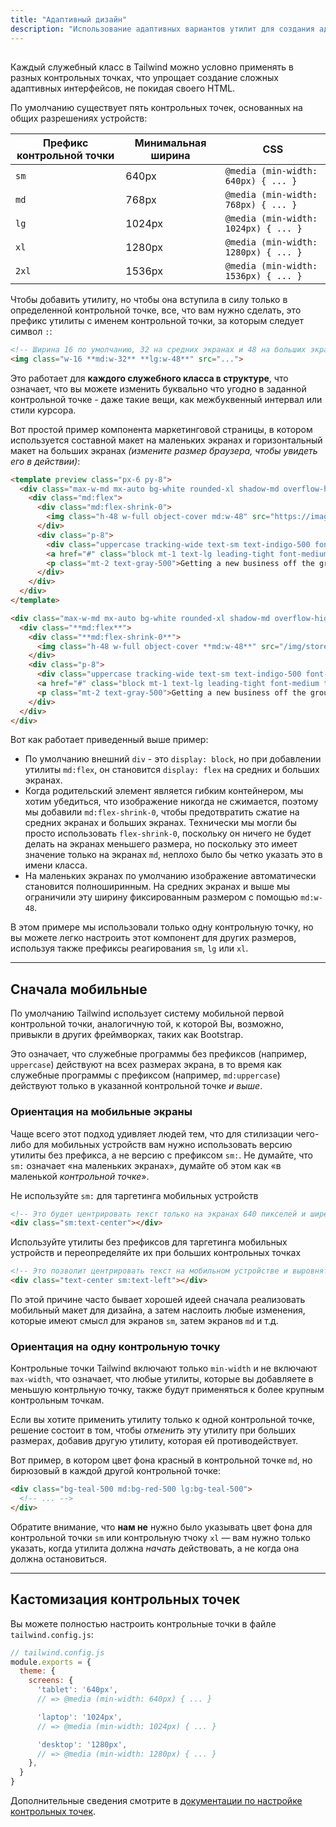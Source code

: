 ```yaml
---
title: "Адаптивный дизайн"
description: "Использование адаптивных вариантов утилит для создания адаптивных пользовательских интерфейсов."
---
```



## <Heading hidden>Обзор</Heading>

Каждый служебный класс в Tailwind можно условно применять в разных контрольных точках, что упрощает создание сложных адаптивных интерфейсов, не покидая своего HTML.

По умолчанию существует пять контрольных точек, основанных на общих разрешениях устройств:

| Префикс контрольной точки | Минимальная ширина | CSS |
| --- | --- | --- |
| `sm` | 640px | `@media (min-width: 640px) { ... }` |
| `md` | 768px | `@media (min-width: 768px) { ... }` |
| `lg` | 1024px | `@media (min-width: 1024px) { ... }` |
| `xl` | 1280px | `@media (min-width: 1280px) { ... }` |
| `2xl` | 1536px | `@media (min-width: 1536px) { ... }` |

Чтобы добавить утилиту, но чтобы она вступила в силу только в определенной контрольной точке, все, что вам нужно сделать, это префикс утилиты с именем контрольной точки, за которым следует символ `:`:

```html
<!-- Ширина 16 по умолчанию, 32 на средних экранах и 48 на больших экранах. -->
<img class="w-16 **md:w-32** **lg:w-48**" src="...">
```

Это работает для **каждого служебного класса в структуре**, что означает, что вы можете изменить буквально что угодно в заданной контрольной точке - даже такие вещи, как межбуквенный интервал или стили курсора.

Вот простой пример компонента маркетинговой страницы, в котором используется составной макет на маленьких экранах и горизонтальный макет на больших экранах *(измените размер браузера, чтобы увидеть его в действии)*:

```html indigo
<template preview class="px-6 py-8">
  <div class="max-w-md mx-auto bg-white rounded-xl shadow-md overflow-hidden md:max-w-2xl">
    <div class="md:flex">
      <div class="md:flex-shrink-0">
        <img class="h-48 w-full object-cover md:w-48" src="https://images.unsplash.com/photo-1515711660811-48832a4c6f69?ixlib=rb-1.2.1&ixid=eyJhcHBfaWQiOjEyMDd9&auto=format&fit=crop&w=448&q=80" width="448" height="299" alt="Man looking at item at a store">
      </div>
      <div class="p-8">
        <div class="uppercase tracking-wide text-sm text-indigo-500 font-semibold">Case study</div>
        <a href="#" class="block mt-1 text-lg leading-tight font-medium text-black hover:underline">Finding customers for your new business</a>
        <p class="mt-2 text-gray-500">Getting a new business off the ground is a lot of hard work. Here are five ideas you can use to find your first customers.</p>
      </div>
    </div>
  </div>
</template>

<div class="max-w-md mx-auto bg-white rounded-xl shadow-md overflow-hidden **md:max-w-2xl**">
  <div class="**md:flex**">
    <div class="**md:flex-shrink-0**">
      <img class="h-48 w-full object-cover **md:w-48**" src="/img/store.jpg" alt="Man looking at item at a store">
    </div>
    <div class="p-8">
      <div class="uppercase tracking-wide text-sm text-indigo-500 font-semibold">Case study</div>
      <a href="#" class="block mt-1 text-lg leading-tight font-medium text-black hover:underline">Finding customers for your new business</a>
      <p class="mt-2 text-gray-500">Getting a new business off the ground is a lot of hard work. Here are five ideas you can use to find your first customers.</p>
    </div>
  </div>
</div>
```

Вот как работает приведенный выше пример:

- По умолчанию внешний `div` - это `display: block`, но при добавлении утилиты `md:flex`, он становится `display: flex` на средних и больших экранах.
- Когда родительский элемент является гибким контейнером, мы хотим убедиться, что изображение никогда не сжимается, поэтому мы добавили `md:flex-shrink-0`, чтобы предотвратить сжатие на средних экранах и больших экранах. Технически мы могли бы просто использовать `flex-shrink-0`, поскольку он ничего не будет делать на экранах меньшего размера, но поскольку это имеет значение только на экранах `md`, неплохо было бы четко указать это в имени класса.
- На маленьких экранах по умолчанию изображение автоматически становится полноширинным. На средних экранах и выше мы ограничили эту ширину фиксированным размером с помощью `md:w-48`.

В этом примере мы использовали только одну контрольную точку, но вы можете легко настроить этот компонент для других размеров, используя также префиксы реагирования `sm`, `lg` или `xl`.

---

## Сначала мобильные

По умолчанию Tailwind использует систему мобильной первой контрольной точки, аналогичную той, к которой Вы, возможно, привыкли в других фреймворках, таких как Bootstrap.

Это означает, что служебные программы без префиксов (например, `uppercase`) действуют на всех размерах экрана, в то время как служебные программы с префиксом (например, `md:uppercase`) действуют только в указанной контрольной точке *и выше*.

### Ориентация на мобильные экраны

Чаще всего этот подход удивляет людей тем, что для стилизации чего-либо для мобильных устройств вам нужно использовать версию утилиты без префикса, а не версию с префиксом `sm:`. Не думайте, что `sm:` означает «на маленьких экранах», думайте об этом как «в маленькой *контрольной точке*».

<TipBad>Не используйте <code className="text-sm font-bold text-gray-800">sm:</code> для таргетинга мобильных устройств</TipBad>

```html
<!-- Это будет центрировать текст только на экранах 640 пикселей и шире, но не на маленьких экранах -->
<div class="sm:text-center"></div>
```

<TipGood>Используйте утилиты без префиксов для таргетинга мобильных устройств и переопределяйте их при больших контрольных точках</TipGood>

```html
<!-- Это позволит центрировать текст на мобильном устройстве и выровнять его по левому краю на экранах 640 пикселей и шире -->
<div class="text-center sm:text-left"></div>
```

По этой причине часто бывает хорошей идеей сначала реализовать мобильный макет для дизайна, а затем наслоить любые изменения, которые имеют смысл для экранов `sm`, затем экранов `md` и т.д.

### Ориентация на одну контрольную точку

Контрольные точки Tailwind включают только `min-width` и не включают `max-width`, что означает, что любые утилиты, которые вы добавляете в меньшую контрльную точку, также будут применяться к более крупным контрольным точкам.

Если вы хотите применить утилиту только к одной контрольной точке, решение состоит в том, чтобы *отменить* эту утилиту при больших размерах, добавив другую утилиту, которая ей противодействует.

Вот пример, в котором цвет фона красный в контрольной точке `md`, но бирюзовый в каждой другой контрольной точке:

```html
<div class="bg-teal-500 md:bg-red-500 lg:bg-teal-500">
  <!-- ... -->
</div>
```

Обратите внимание, что **нам не** нужно было указывать цвет фона для контрольной точки `sm` или контрольную тчоку `xl` — вам нужно только указать, когда утилита должна *начать* действовать, а не когда она должна остановиться.

---

## Кастомизация контрольных точек

Вы можете полностью настроить контрольные точки в файле `tailwind.config.js`:

```js
// tailwind.config.js
module.exports = {
  theme: {
    screens: {
      'tablet': '640px',
      // => @media (min-width: 640px) { ... }

      'laptop': '1024px',
      // => @media (min-width: 1024px) { ... }

      'desktop': '1280px',
      // => @media (min-width: 1280px) { ... }
    },
  }
}
```

Дополнительные сведения смотрите в [документации по настройке контрольных точек](/docs/breakpoints).
